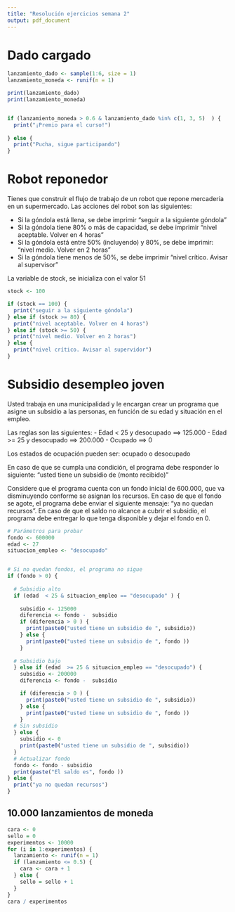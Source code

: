 ```yaml
---
title: "Resolución ejercicios semana 2"
output: pdf_document
---
```



# Dado cargado

```r
lanzamiento_dado <- sample(1:6, size = 1)
lanzamiento_moneda <- runif(n = 1)

print(lanzamiento_dado)
print(lanzamiento_moneda)


if (lanzamiento_moneda > 0.6 & lanzamiento_dado %in% c(1, 3, 5)  ) {
  print("¡Premio para el curso!")  
  
} else {
  print("Pucha, sigue participando")
}

```

# Robot reponedor

Tienes que construir el flujo de trabajo de un robot que repone mercadería en un supermercado. Las acciones del robot son las siguientes:

- Si la góndola está llena, se debe imprimir "seguir a la siguiente góndola"
- Si la góndola tiene 80% o más de capacidad, se debe imprimir "nivel aceptable. Volver en 4 horas"
- Si la góndola está entre 50% (incluyendo) y 80%, se debe imprimir: "nivel medio. Volver en 2 horas"
- Si la góndola tiene menos de 50%, se debe imprimir "nivel crítico. Avisar al supervisor" 

La variable de stock, se inicializa con el valor 51 

```r
stock <- 100
```


```r

if (stock == 100) {
  print("seguir a la siguiente góndola")
} else if (stock >= 80) {
  print("nivel aceptable. Volver en 4 horas")
} else if (stock >= 50) {
  print("nivel medio. Volver en 2 horas")
} else {
  print("nivel crítico. Avisar al supervidor")
}
```


# Subsidio desempleo joven

Usted trabaja en una municipalidad y le encargan crear un programa que asigne un subsidio a las personas, en función de su edad y situación en el empleo. 

Las reglas son las siguientes:
- Edad < 25 y desocupado ==> 125.000
- Edad >= 25 y desocupado ==> 200.000
- Ocupado ==> 0

Los estados de ocupación pueden ser: ocupado o desocupado

En caso de que se cumpla una condición, el programa debe responder lo siguiente: "usted tiene un subsidio de (monto recibido)"

Considere que el programa cuenta con un fondo inicial de 600.000, que va disminuyendo conforme se asignan los recursos. En caso de que el fondo se agote, el programa debe enviar el siguiente mensaje: "ya no quedan recursos". En caso de que el saldo no alcance a cubrir el subsidio, el programa debe entregar lo que tenga disponible y dejar el fondo en 0.    




```r
# Parámetros para probar
fondo <- 600000
edad <- 27
situacion_empleo <- "desocupado" 


# Si no quedan fondos, el programa no sigue
if (fondo > 0) {
  
  # Subsidio alto
  if (edad  < 25 & situacion_empleo == "desocupado" ) {
    
    subsidio <- 125000
    diferencia <- fondo -  subsidio
    if (diferencia > 0 ) {
      print(paste0("usted tiene un subsidio de ", subsidio))
    } else {
      print(paste0("usted tiene un subsidio de ", fondo ))
    }
    
  # Subsidio bajo
  } else if (edad  >= 25 & situacion_empleo == "desocupado") {
    subsidio <- 200000
    diferencia <- fondo -  subsidio

    if (diferencia > 0 ) {
      print(paste0("usted tiene un subsidio de ", subsidio))
    } else {
      print(paste0("usted tiene un subsidio de ", fondo ))
    }
  # Sin subsidio
  } else {
    subsidio <- 0
    print(paste0("usted tiene un subsidio de ", subsidio))
  }
  # Actualizar fondo
  fondo <- fondo - subsidio
  print(paste("El saldo es", fondo ))
} else {
  print("ya no quedan recursos")
}

```

## 10.000 lanzamientos de moneda

```r
cara <- 0
sello = 0
experimentos <- 10000 
for (i in 1:experimentos) {
  lanzamiento <- runif(n = 1)
  if (lanzamiento <= 0.5) {
    cara <- cara + 1
  } else {
    sello = sello + 1
  }
}
cara / experimentos
```



